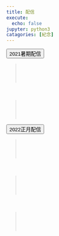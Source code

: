 ```yaml
---
title: 配信
execute:
  echo: false
jupyter: python3
catagories: [紀念]
---
```


<button type="button" class="collapsible">2021暑期配信</button>
<div class="coll-content">
  <blockquote class="twitter-tweet" style="height:50px"><a href="https://twitter.com/U_s0/status/1558936503950131207?s=20&t=T7ith7bpNgy82kcLyJfY6w"></a></blockquote> <script async src="https://platform.twitter.com/widgets.js" charset="utf-8"></script>
  <br>
  <blockquote class="twitter-tweet" style="height:50px"><a href="https://twitter.com/omrice4869/status/1557716900183949313?s=20&t=o0wBuUubbNjOCKbf_UgM4g"></a></blockquote> <script async src="https://platform.twitter.com/widgets.js" charset="utf-8"></script>
  
</div>

<button type="button" class="collapsible">2022正月配信</button>
<div class="coll-content">
  <blockquote class="twitter-tweet" style="height:50px"><a href="https://twitter.com/U_s0/status/1477655271057260550?s=20&t=pbZNLFrvkL7RWYw9G-UfSQ"></a></blockquote> <script async src="https://platform.twitter.com/widgets.js" charset="utf-8"></script>
  <br>
  <blockquote class="twitter-tweet" style="height:50px"><a href="https://twitter.com/pj_sekai/status/1477971250764865536?s=20&t=y8PtQY6sRGSdJa0t_CsIwQ"></a></blockquote> <script async src="https://platform.twitter.com/widgets.js" charset="utf-8"></script>
  <br>
  <blockquote class="twitter-tweet" style="height:50px"><a href="https://twitter.com/Btmr_Aiko/status/1477974379862818821?s=20&t=6x-b0CcUSfOt4wFZPYwD9A"></a></blockquote> <script async src="https://platform.twitter.com/widgets.js" charset="utf-8"></script>
  
</div>